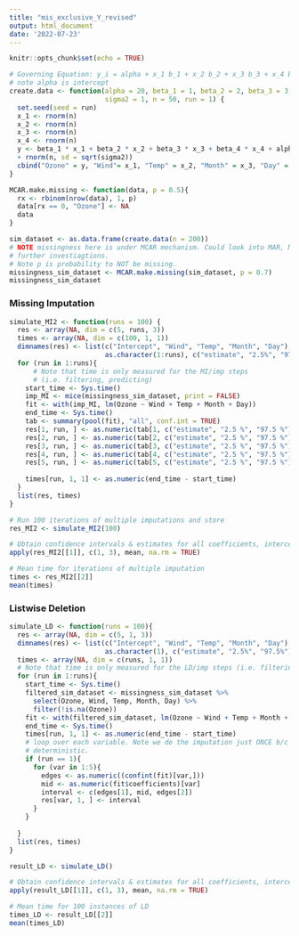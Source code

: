```yaml
---
title: "mis_exclusive_Y_revised"
output: html_document
date: '2022-07-23'
---
```


```r
knitr::opts_chunk$set(echo = TRUE)
```

```r
# Governing Equation: y_i = alpha + x_1 b_1 + x_2 b_2 + x_3 b_3 + x_4 b_4 + e_i
# note alpha is intercept
create.data <- function(alpha = 20, beta_1 = 1, beta_2 = 2, beta_3 = 3, beta_4 = 4, 
                        sigma2 = 1, n = 50, run = 1) {
  set.seed(seed = run)
  x_1 <- rnorm(n)
  x_2 <- rnorm(n)
  x_3 <- rnorm(n)
  x_4 <- rnorm(n)
  y <- beta_1 * x_1 + beta_2 * x_2 + beta_3 * x_3 + beta_4 * x_4 + alpha
  + rnorm(n, sd = sqrt(sigma2))
  cbind("Ozone" = y, "Wind"= x_1, "Temp" = x_2, "Month" = x_3, "Day" = x_4)
}

MCAR.make.missing <- function(data, p = 0.5){
  rx <- rbinom(nrow(data), 1, p)
  data[rx == 0, "Ozone"] <- NA
  data
}
```


```r
sim_dataset <- as.data.frame(create.data(n = 200))
# NOTE missingness here is under MCAR mechanism. Could look into MAR, MNAR for
# further investiagtions.
# Note p is probability to NOT be missing.
missingness_sim_dataset <- MCAR.make.missing(sim_dataset, p = 0.7)
missingness_sim_dataset
```
### Missing Imputation

```r

simulate_MI2 <- function(runs = 100) {
  res <- array(NA, dim = c(5, runs, 3))
  times <- array(NA, dim = c(100, 1, 1))
  dimnames(res) <- list(c("Intercept", "Wind", "Temp", "Month", "Day"),
                        as.character(1:runs), c("estimate", "2.5%", "97.5%"))
  for (run in 1:runs){
      # Note that time is only measured for the MI/imp steps 
      # (i.e. filtering, predicting)
    start_time <- Sys.time()
    imp_MI <- mice(missingness_sim_dataset, print = FALSE)
    fit <- with(imp_MI, lm(Ozone ~ Wind + Temp + Month + Day))
    end_time <- Sys.time()
    tab <- summary(pool(fit), "all", conf.int = TRUE)  
    res[1, run, ] <- as.numeric(tab[1, c("estimate", "2.5 %", "97.5 %")])  
    res[2, run, ] <- as.numeric(tab[2, c("estimate", "2.5 %", "97.5 %")])
    res[3, run, ] <- as.numeric(tab[3, c("estimate", "2.5 %", "97.5 %")])
    res[4, run, ] <- as.numeric(tab[4, c("estimate", "2.5 %", "97.5 %")])
    res[5, run, ] <- as.numeric(tab[5, c("estimate", "2.5 %", "97.5 %")])
    
    times[run, 1, 1] <- as.numeric(end_time - start_time)
  }
  list(res, times)
}

```

```r
# Run 100 iterations of multiple imputations and store
res_MI2 <- simulate_MI2(100)
```



```r
# Obtain confidence intervals & estimates for all coefficients, intercept.
apply(res_MI2[[1]], c(1, 3), mean, na.rm = TRUE)

```
```r
# Mean time for iterations of multiple imputation
times <- res_MI2[[2]]
mean(times)
```

###  Listwise Deletion

```r
simulate_LD <- function(runs = 100){
  res <- array(NA, dim = c(5, 1, 3))
  dimnames(res) <- list(c("Intercept", "Wind", "Temp", "Month", "Day"),
                        as.character(1), c("estimate", "2.5%", "97.5%"))
  times <- array(NA, dim = c(runs, 1, 1))
  # Note that time is only measured for the LD/imp steps (i.e. filtering, predicting)
  for (run in 1:runs){
    start_time <- Sys.time()
    filtered_sim_dataset <- missingness_sim_dataset %>% 
      select(Ozone, Wind, Temp, Month, Day) %>%
      filter(!is.na(Ozone))
    fit <- with(filtered_sim_dataset, lm(Ozone ~ Wind + Temp + Month + Day))
    end_time <- Sys.time()
    times[run, 1, 1] <- as.numeric(end_time - start_time)
    # loop over each variable. Note we do the imputation just ONCE b/c LD is 
    # deterministic.
    if (run == 1){
      for (var in 1:5){
        edges <- as.numeric((confint(fit)[var,]))
        mid <- as.numeric(fit$coefficients)[var]
        interval <- c(edges[1], mid, edges[2])
        res[var, 1, ] <- interval
      }
    }
  
  }
  list(res, times)
}

```

```r
result_LD <- simulate_LD()
```

```r
# Obtain confidence intervals & estimates for all coefficients, intercept.
apply(result_LD[[1]], c(1, 3), mean, na.rm = TRUE)

```
```r
# Mean time for 100 instances of LD
times_LD <- result_LD[[2]]
mean(times_LD)
```
